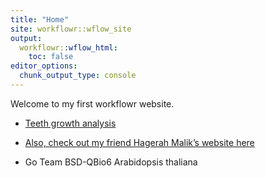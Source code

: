 ```yaml
---
title: "Home"
site: workflowr::wflow_site
output:
  workflowr::wflow_html:
    toc: false
editor_options:
  chunk_output_type: console
---
```


Welcome to my first workflowr website.

* [Teeth growth analysis](teeth.html)

* [Also, check out my friend Hagerah Malik's website here](https://malikh96.github.io/myproject/)

* Go Team BSD-QBio6 Arabidopsis thaliana
